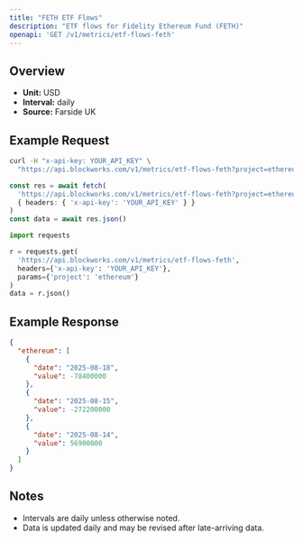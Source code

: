 ```yaml
---
title: "FETH ETF Flows"
description: "ETF flows for Fidelity Ethereum Fund (FETH)"
openapi: 'GET /v1/metrics/etf-flows-feth'
---
```


## Overview

- **Unit:** USD
- **Interval:** daily
- **Source:** Farside UK

## Example Request

<CodeGroup>

```bash cURL
curl -H "x-api-key: YOUR_API_KEY" \
  "https://api.blockworks.com/v1/metrics/etf-flows-feth?project=ethereum"
```

```typescript TypeScript
const res = await fetch(
  'https://api.blockworks.com/v1/metrics/etf-flows-feth?project=ethereum',
  { headers: { 'x-api-key': 'YOUR_API_KEY' } }
)
const data = await res.json()
```

```python Python
import requests

r = requests.get(
  'https://api.blockworks.com/v1/metrics/etf-flows-feth',
  headers={'x-api-key': 'YOUR_API_KEY'},
  params={'project': 'ethereum'}
)
data = r.json()
```

</CodeGroup>

## Example Response

```json
{
  "ethereum": [
    {
      "date": "2025-08-18",
      "value": -78400000
    },
    {
      "date": "2025-08-15",
      "value": -272200000
    },
    {
      "date": "2025-08-14",
      "value": 56900000
    }
  ]
}
```

## Notes
- Intervals are daily unless otherwise noted.
- Data is updated daily and may be revised after late-arriving data.
